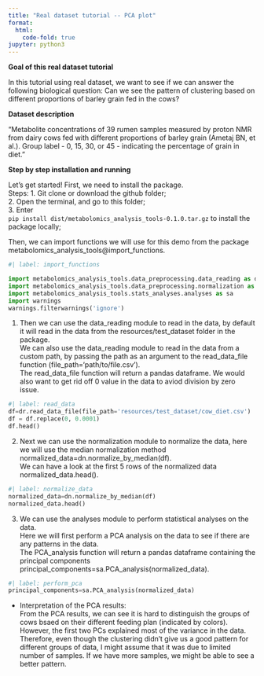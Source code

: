 ```yaml
---
title: "Real dataset tutorial -- PCA plot"
format:
  html:
    code-fold: true
jupyter: python3
---
```



**Goal of this real dataset tutorial**

In this tutorial using real dataset, we want to see if we can answer the following biological question:
Can we see the pattern of clustering based on different proportions of barley grain fed in the cows?

**Dataset description**

"Metabolite concentrations of 39 rumen samples measured by proton NMR from dairy cows fed with different proportions of barley grain (Ametaj BN, et al.). Group label - 0, 15, 30, or 45 - indicating the percentage of grain in diet."

**Step by step installation and running**

Let's get started! First, we need to install the package.\
Steps:
  1. Git clone or download the github folder;\
  2. Open the terminal, and go to this folder;\
  3. Enter \
  `pip install dist/metabolomics_analysis_tools-0.1.0.tar.gz` to install the package locally;

Then, we can import functions we will use for this demo from the package metabolomics_analysis_tools@import_functions.

```python
#| label: import_functions

import metabolomics_analysis_tools.data_preprocessing.data_reading as dr
import metabolomics_analysis_tools.data_preprocessing.normalization as dn
import metabolomics_analysis_tools.stats_analyses.analyses as sa
import warnings
warnings.filterwarnings('ignore')
```

1. Then we can use the data_reading module to read in the data, by default it will read in the data from the resources/test_dataset folder in the package. \
We can also use the data_reading module to read in the data from a custom path, by passing the path as an argument to the read_data_file function (file_path='path/to/file.csv').\
The read_data_file function will return a pandas dataframe. We would also want to get rid off 0 value in the data to aviod division by zero issue.

```python
#| label: read_data
df=dr.read_data_file(file_path='resources/test_dataset/cow_diet.csv')
df = df.replace(0, 0.0001)
df.head()
```

2. Next we can use the normalization module to normalize the data, here we will use the median normalization method
normalized_data=dn.normalize_by_median(df).\
We can have a look at the first 5 rows of the normalized data
normalized_data.head().\


```python
#| label: normalize_data
normalized_data=dn.normalize_by_median(df)
normalized_data.head()
```

3. We can use the analyses module to perform statistical analyses on the data.\
Here we will first perform a PCA analysis on the data to see if there are any patterns in the data.\
The PCA_analysis function will return a pandas dataframe containing the principal components
principal_components=sa.PCA_analysis(normalized_data).

```python
#| label: perform_pca
principal_components=sa.PCA_analysis(normalized_data)
```

  - Interpretation of the PCA results:\
 From the PCA results, we can see it is hard to distinguish the groups of cows bsaed on their different feeding plan (indicated by colors). However, the first two PCs explained most of the variance in the data. Therefore, even though the clustering didn't give us a good pattern for different groups of data, I might assume that it was due to limited number of samples. If we have more samples, we might be able to see a better pattern.\


